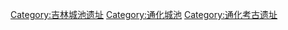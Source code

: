[[Category:吉林城池遗址|Category:吉林城池遗址]]
[[Category:通化城池|Category:通化城池]]
[[Category:通化考古遗址|Category:通化考古遗址]]